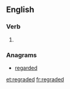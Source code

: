 ==English==

===Verb===
{{head|en|verb form}}

# {{en-past of|regrade}}

===Anagrams===
* [[regarded#English|regarded]]

[[et:regraded]]
[[fr:regraded]]